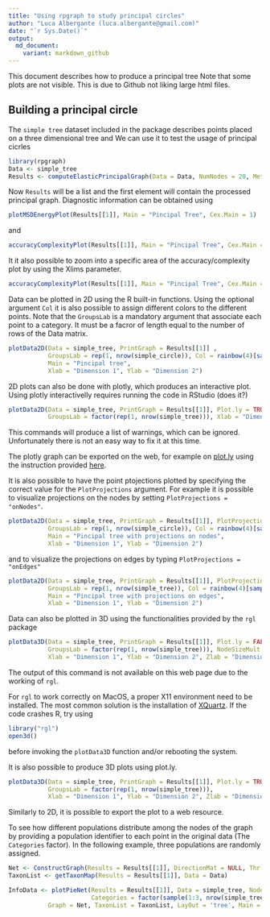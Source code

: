 ```yaml
---
title: "Using rpgraph to study principal circles"
author: "Luca Albergante (luca.albergante@gmail.com)"
date: "`r Sys.Date()`"
output:
  md_document:
    variant: markdown_github
---
```


This document describes how to produce a principal tree Note that some plots are not visible. This is due to Github not liking large html files.

## Building a principal circle

The `simple tree` dataset included in the package describes points placed on a three dimensional tree and We can use it to test the usage of principal cicrles

```r
library(rpgraph)
Data <- simple_tree
Results <- computeElasticPrincipalGraph(Data = Data, NumNodes = 20, Method = 'DefaultPrincipalTreeConfiguration')
```

Now `Results` will be a list and the first element will contain the processed principal graph. Diagnostic information can be obtained using

```r
plotMSDEnergyPlot(Results[[1]], Main = "Pincipal Tree", Cex.Main = 1)
```

and

```r
accuracyComplexityPlot(Results[[1]], Main = "Pincipal Tree", Cex.Main = 1, Mode = 5)
```

It it also possible to zoom into a specific area of the accuracy/complexity plot by using the Xlims parameter.

```r
accuracyComplexityPlot(Results[[1]], Main = "Pincipal Tree", Cex.Main = 1, Xlims = c(.95, .99))
```

Data can be plotted in 2D using the R built-in functions. Using the optional argument `Col` it is also possible to assign different colors to the different points. Note that the `GroupsLab` is a mandatory argument that associate each point to a category. It must be a facror of length equal to the number of rows of the Data matrix.

```r
plotData2D(Data = simple_tree, PrintGraph = Results[[1]] ,
           GroupsLab = rep(1, nrow(simple_circle)), Col = rainbow(4)[sample(1:4, nrow(simple_circle), TRUE)],
           Main = "Pincipal tree",
           Xlab = "Dimension 1", Ylab = "Dimension 2")
```

2D plots can also be done with plotly, which produces an interactive plot. Using plotly interactivelly requires running the code in RStudio (does it?)

```r
plotData2D(Data = simple_tree, PrintGraph = Results[[1]], Plot.ly = TRUE,
           GroupsLab = factor(rep(1, nrow(simple_tree))), Xlab = "Dimension 1", Ylab = "Dimension 2")
```

This commands will produce a list of warnings, which can be ignored. Unfortunately there is not an easy way to fix it at this time.

The plotly graph can be exported on the web, for example on [plot.ly](http://plot.ly) using the instruction provided [here](http://plot.ly/r/getting-started/).

It is also possible to have the point ptojections plotted by specifying the correct value for the `PlotProjections` argument. For example it is possible to visualize projections on the nodes by setting `PlotProjections = "onNodes"`.


```r
plotData2D(Data = simple_tree, PrintGraph = Results[[1]], PlotProjections = "onNodes",
           GroupsLab = rep(1, nrow(simple_circle)), Col = rainbow(4)[sample(1:4, nrow(simple_circle), TRUE)],
           Main = "Pincipal tree with projections on nodes",
           Xlab = "Dimension 1", Ylab = "Dimension 2")
```

and to visualize the projections on edges by typing `PlotProjections = "onEdges"`

```r
plotData2D(Data = simple_tree, PrintGraph = Results[[1]], PlotProjections = "onEdges",
           GroupsLab = rep(1, nrow(simple_tree)), Col = rainbow(4)[sample(1:4, nrow(simple_tree), TRUE)],
           Main = "Pincipal tree with projections on edges",
           Xlab = "Dimension 1", Ylab = "Dimension 2")
```


Data can also be plotted in 3D using the functionalities provided by the `rgl` package

```r
plotData3D(Data = simple_tree, PrintGraph = Results[[1]], Plot.ly = FALSE,
           GroupsLab = factor(rep(1, nrow(simple_tree))), NodeSizeMult = 0.05,
           Xlab = "Dimension 1", Ylab = "Dimension 2", Zlab = "Dimension 3")
```

The output of this command is not available on this web page due to the working of `rgl`.

For `rgl` to work correctly on MacOS, a proper X11 environment need to be installed. The most common solution is the installation of [XQuartz](http://www.xquartz.org/). If the code crashes R, try using

```r
library("rgl")
open3d()
```

before invoking the `plotData3D` function and/or rebooting the system.

It is also possible to produce 3D plots using plot.ly.

```r
plotData3D(Data = simple_tree, PrintGraph = Results[[1]], Plot.ly = TRUE,
           GroupsLab = factor(rep(1, nrow(simple_tree))),
           Xlab = "Dimension 1", Ylab = "Dimension 2", Zlab = "Dimension 3")
```

Similarly to 2D, it is possible to export the plot to a web resource.

To see how different populations distribute among the nodes of the graph by providing a population identifier to each point in the original data (The `Categories` factor). In the following example, three populations are randomly assigned.

```r
Net <- ConstructGraph(Results = Results[[1]], DirectionMat = NULL, Thr = 0.05)
TaxonList <- getTaxonMap(Results = Results[[1]], Data = Data)

InfoData <- plotPieNet(Results = Results[[1]], Data = simple_tree, NodeSizeMult = 3,
                       Categories = factor(sample(1:3, nrow(simple_tree), replace = TRUE)),
           Graph = Net, TaxonList = TaxonList, LayOut = 'tree', Main = "Pincipal tree")
```







